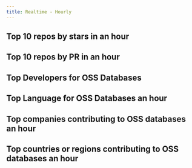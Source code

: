 ```yaml
---
title: Realtime - Hourly
---
```



## Top 10 repos by stars in an hour

<CommonChart repo='js_framework_repos' chart='rt' n={10} category='rt-top10-by-stars' categoryIndex='repo_name' valueIndex='num' formatSql={false} />


## Top 10 repos by PR in an hour

<CommonChart repo='js_framework_repos' chart='rt' n={10} category='rt-top10-by-prs' categoryIndex='repo_name' valueIndex='num' formatSql={false} />


## Top Developers for OSS Databases

<CommonChart repo='js_framework_repos' chart='rt' n={20} category='rt-top20-by-developers' categoryIndex='repo_name' valueIndex='num' formatSql={false} />



## Top Language for OSS Databases an hour

<CommonChart repo='js_framework_repos' chart='rt' n={5} category='rt-top5-languages' categoryIndex='language' valueIndex='num' formatSql={false} />


## Top companies contributing to OSS databases an hour


<CommonChart repo='js_framework_repos' chart='rt' n={20} category='rt-top20-companies' categoryIndex='company' valueIndex='num' formatSql={false} />


## Top countries or regions contributing to OSS databases an hour

<CommonChart repo='js_framework_repos' chart='rt' n={20} category='rt-top20-countries' categoryIndex='country' valueIndex='num' formatSql={false} />
